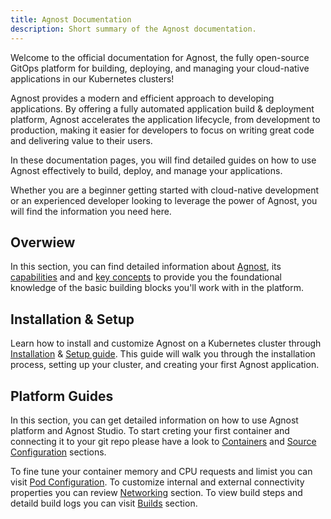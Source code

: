 ```yaml
---
title: Agnost Documentation
description: Short summary of the Agnost documentation.
---
```


Welcome to the official documentation for Agnost, the fully open-source GitOps platform for building, deploying, and managing your cloud-native applications in our Kubernetes clusters!

Agnost provides a modern and efficient approach to developing applications. By offering a fully automated application build & deployment platform, Agnost accelerates the application lifecycle, from development to production, making it easier for developers to focus on writing great code and delivering value to their users.

In these documentation pages, you will find detailed guides on how to use Agnost effectively to build, deploy, and manage your applications.

Whether you are a beginner getting started with cloud-native development or an experienced developer looking to leverage the power of Agnost, you will find the information you need here.

## Overwiew
In this section, you can find detailed information about [Agnost](/overview/what-is-agnost), its [capabilities](/overview/capabilities) and and [key concepts](/overview/key-concepts) to provide you the foundational knowledge of the basic building blocks you'll work with in the platform.

## Installation & Setup
Learn how to install and customize Agnost on a Kubernetes cluster through [Installation](/set-up/installation) & [Setup guide](/set-up/customization). This guide will walk you through the installation process, setting up your cluster, and creating your first Agnost application.

## Platform Guides
In this section, you can get detailed information on how to use Agnost platform and Agnost Studio. To start creting your first container and connecting it to your git repo please have a look to [Containers](./guides/containers) and [Source Configuration](./guides/source) sections.

To fine tune your container memory and CPU requests and limist you can visit [Pod Configuration](./guides/pod). To customize internal and external connectivity properties you can review [Networking](./guides/networking) section. To view build steps and detaild build logs you can visit [Builds](./guides/builds) section.





